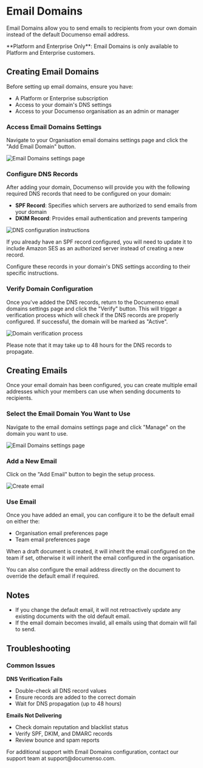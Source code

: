 
# Email Domains

Email Domains allow you to send emails to recipients from your own domain instead of the default Documenso email address.

<Callout type="info">
  **Platform and Enterprise Only**: Email Domains is only available to Platform and Enterprise
  customers.
</Callout>

## Creating Email Domains

Before setting up email domains, ensure you have:

- A Platform or Enterprise subscription
- Access to your domain's DNS settings
- Access to your Documenso organisation as an admin or manager

<Steps>

### Access Email Domains Settings

Navigate to your Organisation email domains settings page and click the "Add Email Domain" button.

![Email Domains settings page](/email-domains/email-domains-settings-page.webp)

### Configure DNS Records

After adding your domain, Documenso will provide you with the following required DNS records that need to be configured on your domain:

- **SPF Record**: Specifies which servers are authorized to send emails from your domain
- **DKIM Record**: Provides email authentication and prevents tampering

![DNS configuration instructions](/email-domains/email-domains-record.webp)

<Callout type="info">
  If you already have an SPF record configured, you will need to update it to include Amazon SES as
  an authorized server instead of creating a new record.
</Callout>

Configure these records in your domain's DNS settings according to their specific instructions.

### Verify Domain Configuration

Once you've added the DNS records, return to the Documenso email domains settings page and click the "Verify" button.
This will trigger a verification process which will check if the DNS records are properly configured. If successful, the domain will be marked as "Active".

![Domain verification process](/email-domains/email-domain-sync.webp)

<Callout type="info">
  Please note that it may take up to 48 hours for the DNS records to propagate.
</Callout>

</Steps>

## Creating Emails

Once your email domain has been configured, you can create multiple email addresses which your members can use when sending documents to recipients.

<Steps>

### Select the Email Domain You Want to Use

Navigate to the email domains settings page and click "Manage" on the domain you want to use.

![Email Domains settings page](/email-domains/email-domains-manage.webp)

### Add a New Email

Click on the "Add Email" button to begin the setup process.

![Create email](/email-domains/email-domains-manage-create-email.webp)

### Use Email

Once you have added an email, you can configure it to be the default email on either the:

- Organisation email preferences page
- Team email preferences page

When a draft document is created, it will inherit the email configured on the team if set, otherwise it will inherit the email configured in the organisation.

You can also configure the email address directly on the document to override the default email if required.

</Steps>

## Notes

- If you change the default email, it will not retroactively update any existing documents with the old default email.
- If the email domain becomes invalid, all emails using that domain will fail to send.

## Troubleshooting

### Common Issues

**DNS Verification Fails**

- Double-check all DNS record values
- Ensure records are added to the correct domain
- Wait for DNS propagation (up to 48 hours)

**Emails Not Delivering**

- Check domain reputation and blacklist status
- Verify SPF, DKIM, and DMARC records
- Review bounce and spam reports

<Callout type="info">
  For additional support with Email Domains configuration, contact our support team at
  support@documenso.com.
</Callout>
